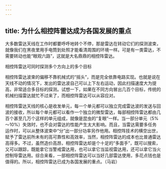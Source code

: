 ```yaml
---
---
---
```

title: 为什么相控阵雷达成为各国发展的重点
---




大多数雷达天线在工作时都要呼呼地转个不停，那是雷达在转动它们的探测波束，就像我们在黑夜里用手电筒到处照才能看清周围的环境一样。可是有一类雷达，不需要转动也能“眼观六路”，这就是大名鼎鼎的相控阵雷达。

相控阵雷达可同时探测多个方向上的多个目标



相控阵雷达波束的偏移不靠机械式的“摇头”，而是完全依靠电路实现。也就是说在天线不动的情况下，发出的雷达波自己可以上下左右运动，因此扫描速度大为提高，非常适合多目标的探测。试想一下，如果在不同方向冒出几百个目标，传统的机械扫描雷达就忙不过来了，而相控阵雷达可以从容应对。

相控阵雷达天线的核心是收发单元，每一个单元都可以独立完成雷达波的发送与回波的接收，所以每个单元都可以看作一个独立的微型雷达，每部相控阵雷达都由几百个甚至几万个这样的单元组成，就像是昆虫的“复眼”一样。当一部分单元（5%～10%）失效时，也不会对雷达的性能产生太大影响。而且，当雷达需要多任务运作时，可以从整体波束中“分”出一部分功率另作他用。相控阵技术的横空出世，赋予了雷达前所未有的高可靠性和高效率，当然，相控阵雷达的成本也比普通雷达高得多。不过，虽然造价高昂，相控阵雷达却是个十足的“多面手”，既可以搜索，又可以跟踪，既能拿它当警戒雷达用，也可以拿它当监视雷达用，还可以拿它当火控制导雷达用。综合来看，一部相控阵雷达可以当好几部雷达使用，多花点钱也是值得的。所以，相控阵雷达已成为各国发展的重点。（马岩）